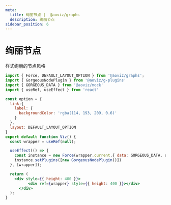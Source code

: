 ```yaml
---
meta:
  title: 绚丽节点 |  @aoviz/graphs
  description: 绚丽节点
sidebar_position: 6
---
```


# 绚丽节点

样式绚丽的节点风格

```jsx live=true template=plugins
import { Force, DEFAULT_LAYOUT_OPTION } from '@aoviz/graphs';
import { GorgeousNodePlugin } from '@aoviz/g-plugins'
import { GORGEOUS_DATA } from '@aoviz/mock'
import { useRef, useEffect } from 'react'

const option = {
  link:{
    label: {
      backgroundColor: 'rgba(114, 193, 209, 0.6)' 
    }
  },
  layout: DEFAULT_LAYOUT_OPTION
}
export default function Viz() {
  const wrapper = useRef(null);

  useEffect(() => {
    const instance = new Force(wrapper.current,{ data: GORGEOUS_DATA, option });
    instance.setPlugins([new GorgeousNodePlugin()])
  }, [wrapper]);

  return (
    <div style={{ height: 400 }}>
		  <div ref={wrapper} style={{ height: 400 }}></div>
	  </div>
  );
}

```